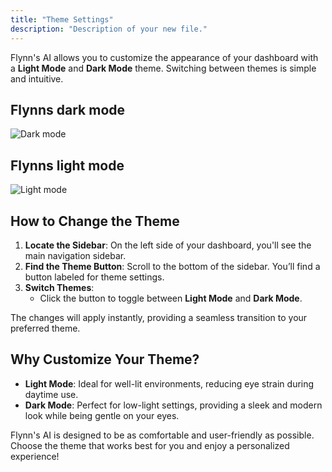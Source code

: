 ```yaml
---
title: "Theme Settings"
description: "Description of your new file."
---
```


Flynn's AI allows you to customize the appearance of your dashboard with a **Light Mode** and **Dark Mode** theme. Switching between themes is simple and intuitive.

## Flynns dark mode
![Dark mode]("/images/FlynnsAIDarkMode.png")

## Flynns light mode
![Light mode]("/images/FlynnsAIDarkMode.png")

## How to Change the Theme

1. **Locate the Sidebar**: On the left side of your dashboard, you'll see the main navigation sidebar.
2. **Find the Theme Button**: Scroll to the bottom of the sidebar. You’ll find a button labeled for theme settings.
3. **Switch Themes**: 
   - Click the button to toggle between **Light Mode** and **Dark Mode**.

The changes will apply instantly, providing a seamless transition to your preferred theme.

## Why Customize Your Theme?
- **Light Mode**: Ideal for well-lit environments, reducing eye strain during daytime use.
- **Dark Mode**: Perfect for low-light settings, providing a sleek and modern look while being gentle on your eyes.

Flynn's AI is designed to be as comfortable and user-friendly as possible. Choose the theme that works best for you and enjoy a personalized experience!